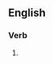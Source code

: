 ==English==

===Verb===
{{head|en|verb form}}

# {{present participle of|cauterize|lang=en|nocat=1}}